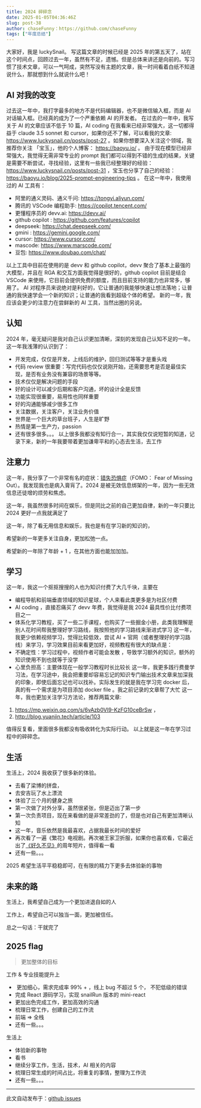```yaml
---
title: 2024 碎碎念
date: 2025-01-05T04:36:46Z
slug: post-38
author: chaseFunny：https://github.com/chaseFunny
tags: ["年度总结"]
---
```


大家好，我是 luckySnail。 写这篇文章的时候已经是 2025 年的第五天了，站在这个时间点，回顾过去一年，虽然有不足，遗憾。但是总体来讲还是向前的。写习惯了技术文章，可以一气呵成，突然写没有主题的文章，我一时间看着白纸不知道说什么，那就想到什么就说什么吧！

## AI 对我的改变

过去这一年中，我打字最多的地方不是代码编辑器，也不是微信输入框，而是 AI 对话输入框。已经真的成为了一个严重依赖 AI 的开发者。
在过去的一年中，我写关于 AI 的文章应该不低于 10 篇，AI coding 在我看来已经非常强大，这一切都得益于 claude 3.5 sonnet 和 cursor，如果你还不了解，可以看我的文章: https://www.luckysnail.cn/posts/post-27 。如果你想要深入关注这个领域，我推荐你关注 「宝玉」，他的个人博客： https://baoyu.io/ 。
由于现在模型已经非常强大，我觉得无需非常专业的 prompt 我们都可以得到不错的生成的结果，关键是需要不断尝试，寻找经验，这里有一些我已经整理好的经验： https://www.luckysnail.cn/posts/post-31 ，宝玉也分享了自己的经验： https://baoyu.io/blog/2025-prompt-engineering-tips 。
在这一年中，我使用过的 AI 工具有：
- 阿里的通义灵码、通义千问: https://tongyi.aliyun.com/
- 腾讯的 VSCode 编程助手: https://copilot.tencent.com/
- 更懂程序员的 devv.ai: https://devv.ai/
- github copilot : https://github.com/features/copilot
- deepseek: https://chat.deepseek.com/
- gmini : https://gemini.google.com/
- cursor: https://www.cursor.com/
- mascode: https://www.marscode.com/
- 豆包: https://www.doubao.com/chat/

以上工具中目前在使用的是 devv 和 github copilot，devv 聚合了基本上最强的大模型，并且在 RGA 和交互方面我觉得是很好的，github copilot 目前是结合 VSCode 来使用，它目前会提供免费的额度，而且目前支持的能力也非常多，够用了。
 AI 对程序员来说绝对是利好的，它让普通的我能够快速让想法落地；让普通的我快速学会一个新的知识；让普通的我看到超级个体的希望。
 新的一年，我应该会更少的注意力在尝鲜新的 AI 工具，当然出圈的另说。

## 认知

2024 年，毫无疑问是我对自己认识更加清晰，深刻的发现自己认知不足的一年。这一年我浅薄的认识到了：
- 开发完成，仅仅是开发，上线后的维护，回归测试等等才是重头戏
- 代码 review 很重要：写完代码也仅仅说刚开始，还需要思考是否是最佳实现，是否有业务没有兼容的场景等等。
- 技术仅仅是解决问题的手段
- 好的设计可以减少后期和客户沟通，坏的设计全是反馈
- 功能实现很重要，易用性也同样重要
- 好的沟通能够减少很多工作
- 关注数据，关注客户，关注业务价值
- 世界是一个巨大的草台班子，人生是旷野
- 热情是第一生产力，passion
- 还有很多很多。。。
以上很多我都没有知行合一，其实我仅仅说短暂的知道，记录下来，新的一年我要带着更加谦卑平和的心态去生活，去工作

## 注意力

这一年，我分享了一个非常有名的症状：[错失恐惧症](https://baike.baidu.com/item/%E9%94%99%E5%A4%B1%E6%81%90%E6%83%A7%E7%97%87/9242754)（FOMO： Fear of Missing Out）。我发现我也是病入膏肓了。2024 是被无效信息绑架的一年，因为一些无效信息还徒增的烦劳和焦虑。

这一年，我虽然很多时间在娱乐，但是同比之前的自己更加自律，新的一年只要比 2024 更好一点我就满足了

这一年，除了看无用信息和娱乐，我也是有在学习新的知识的，

希望新的一年更多关注自身，更加松弛一点。

希望新的一年除了年龄 + 1 ，在其他方面也能加加加。

## 学习
这一年，我这一个抠抠搜搜的人也为知识付费了大几千块，主要在
- 编程导航和前端垂直领域的知识星球，个人来看此类更多是为社区付费
- AI coding ，直接忍痛买了 devv 年费，我觉得是我 2024 最具性价比付费项目之一
- 体系化学习教程，买了一些二手课程，也购买了一些掘金小册，此类我理解是别人花时间帮我整理好学习路线，我按照他的学习路线来渐进式学习
这一年，我更少依赖视频学习，觉得比较低效，尝试 AI + 官网（或者整理好的学习路线）来学习，学习效果目前来看更加好，视频教程有很大的缺点是：
- 不确定性：学习过程中，视频作者可能会发散 ，导致学习额外的知识，额外的知识使用不到也就等于没学
- 心里负担高：主要体现在一般学习教程时长比较长
这一年，我更多践行费曼学习法，在学习途中，我会把重要却容易忘记的知识专门输出技术文章来加深我的印象，即使后面忘记也可以找补。实际发生的就是我在学习完 docker 后，真的有一个需求是为项目添加 docker file 。我之前记录的文章帮了大忙
这一年，我也更加关注学习方法论，推荐两篇文章:
1. https://mp.weixin.qq.com/s/6vAzb0Vl9-KzFG10ceBrSw ，
2. http://blog.yuanjin.tech/article/103

值得反复看，里面很多我都没有吸收转化为实际行动。
以上就是这一年在学习过程中的碎碎念。

## 生活

生活上，2024 我收获了很多新的体验。

- 去看了梁博的拼盘，
- 去安吉玩了水上漂流
- 体验了三个月的健身之旅
- 第一次做了对外分享，虽然很紧张，但是迈出了第一步
- 第一次负责项目，现在来看做的是非常差劲的了，但是也对自己有更加清晰认知
- 这一年，音乐依然是我最喜欢，占据我最长时间的爱好
- 再次看了一遍《繁花》电视剧。再次被王家卫折服，如果你也喜欢看，它最近出了[《好久不见》](https://v.qq.com/x/cover/mzc00200zm78rjz/u4100tzg8bn.html)的周年短片，值得看一看
- 还有一些。。。

 2025 希望生活平平稳稳即可，在有限的精力下更多去体验新的事物

## 未来的路

生活上，我希望自己成为一个更加进退自如的人

工作上，希望自己可以独当一面，更加被信任。

总之一句话：干就完了

## 2025  flag

> 更加整体的目标

工作 & 专业技能提升上

-  更加细心，需求完成率 99% + ，线上 bug 不超过 5 个， 不犯低级的错误
- 完成 React 源码学习，实现 snailRun 版本的 mini-react
- 更加出色完成工作，更加高效的沟通
- 梳理日常工作，创建自己的工作流
- 前端 => 全栈
- 还有一些。。。

生活上

- 体验新的事物
- 看书
- 继续分享工作，生活，技术，AI 相关的内容
- 梳理日常生成的时间占比，将重复的事情，整理为工作流
- 还有一些。。。



---
此文自动发布于：<a href="https://github.com/coderPerseus/blog/issues/38" target="_blank">github issues</a>
